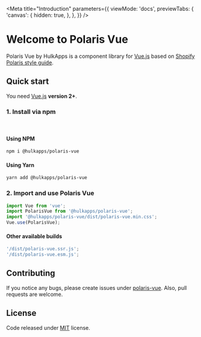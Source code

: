 
<Meta
    title="Introduction"
    parameters={{
        viewMode: 'docs',
        previewTabs: {
            'canvas': {
                hidden: true,
            },
        },
    }}
/>

# Welcome to Polaris Vue

Polaris Vue by HulkApps is a component library for [Vue.js](https://vuejs.org/) based on
[Shopify Polaris style guide](https://polaris.shopify.com/).

## Quick start

You need [Vue.js](https://vuejs.org/) **version 2+**.

### 1. Install via npm

<br/>

#### Using NPM
```bash
npm i @hulkapps/polaris-vue
```

#### Using Yarn
```bash
yarn add @hulkapps/polaris-vue
```

### 2. Import and use Polaris Vue

```javascript
import Vue from 'vue';
import PolarisVue from '@hulkapps/polaris-vue';
import '@hulkapps/polaris-vue/dist/polaris-vue.min.css';
Vue.use(PolarisVue);
```

#### Other available builds
```javascript
'/dist/polaris-vue.ssr.js';
'/dist/polaris-vue.esm.js';
```

## Contributing

If you notice any bugs, please create issues under [polaris-vue](https://github.com/hulkapps/polaris-vue). Also, pull requests are welcome.

## License

Code released under [MIT](https://github.com/HulkApps/polaris-vue/blob/master/LICENSE) license.

